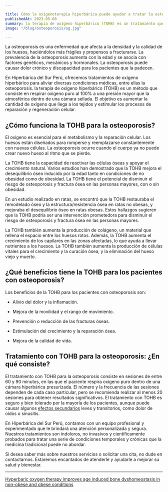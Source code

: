 ```yaml
---

title: Cómo la oxigenoterapia hiperbárica puede ayudar a tratar la osteoporosis
publishedAt: 2023-05-08
summary: la terapia de oxígeno hiperbárico (TOHB) es un tratamiento que puede mejorar la salud ósea y prevenir las fracturas en las personas mayores, con o sin obesidad. En este artículo te explicamos cómo funciona y qué beneficios tiene.
image: "/blog/osteoporosis/og.jpg"

---
```


La osteoporosis es una enfermedad que afecta a la densidad y la calidad de los huesos, haciéndolos más frágiles y propensos a fracturarse. La prevalencia de la osteoporosis aumenta con la edad y se asocia con factores genéticos, mecánicos y hormonales. La osteoporosis puede causar dolor crónico y discapacidad para los pacientes que la padecen.

En Hiperbárica del Sur Perú, ofrecemos tratamientos de oxígeno hiperbárico para aliviar diversas condiciones médicas, entre ellas la osteoporosis. la terapia de oxígeno hiperbárico (TOHB) es un método que consiste en respirar oxígeno puro al 100% a una presión mayor que la atmosférica dentro de una cámara sellada. El objetivo es aumentar la cantidad de oxígeno que llega a los tejidos y estimular los procesos de reparación y regeneración celular.

## ¿Cómo funciona la TOHB para la osteoporosis?

El oxígeno es esencial para el metabolismo y la reparación celular. Los huesos están diseñados para romperse y reemplazarse constantemente con nuevas células. La osteoporosis ocurre cuando el cuerpo ya no puede crear nuevo hueso al ritmo que se pierde.

La TOHB tiene la capacidad de reactivar las células óseas y apoyar el crecimiento natural. Varios estudios han demostrado que la TOHB mejora el desequilibrio óseo inducido por la edad tanto en condiciones de no obesidad como de obesidad. La TOHB tiene el potencial de disminuir el riesgo de osteoporosis y fractura ósea en las personas mayores, con o sin obesidad.

En un estudio realizado en ratas, se encontró que la TOHB restauraba el remodelado óseo y la estructura/resistencia ósea en ratas no obesas, y mejoraba el desequilibrio óseo en ratas obesas. Estos hallazgos sugieren que la TOHB podría ser una intervención prometedora para disminuir el riesgo de osteoporosis y fractura ósea en las personas mayores.

La TOHB también aumenta la producción de colágeno, un material que rellena el espacio entre los huesos rotos. Además, la TOHB aumenta el crecimiento de los capilares en las zonas afectadas, lo que ayuda a llevar nutrientes a los huesos. La TOHB también aumenta la producción de células vitales para el crecimiento y la curación ósea, y la eliminación del hueso viejo y muerto.

## ¿Qué beneficios tiene la TOHB para los pacientes con osteoporosis?

Los beneficios de la TOHB para los pacientes con osteoporosis son:

- Alivio del dolor y la inflamación.

- Mejora de la movilidad y el rango de movimiento.

- Prevención o reducción de las fracturas óseas.

- Estimulación del crecimiento y la reparación ósea.

- Mejora de la calidad de vida.

## Tratamiento con TOHB para la osteoporosis: ¿En qué consiste?

El tratamiento con TOHB para la osteoporosis consiste en sesiones de entre 60 y 90 minutos, en las que el paciente respira oxígeno puro dentro de una cámara hiperbárica presurizada. El número y la frecuencia de las sesiones dependen de cada caso particular, pero se recomienda realizar al menos 20 sesiones para obtener resultados significativos. El tratamiento con TOHB es seguro y bien tolerado por la mayoría de los pacientes, aunque puede causar algunos [efectos secundarios](/blog/recomendaciones#posibles-efectos-secundarios-y-cómo-evitarlos) leves y transitorios, como dolor de oídos o sinusitis.

En Hiperbárica del Sur Perú, contamos con un equipo profesional y experimentado que le brindará una atención personalizada y segura. Nuestros tratamientos son indoloros, no invasivos y científicamente probados para tratar una serie de condiciones temporales y crónicas que la medicina tradicional puede no abordar.

Si desea saber más sobre nuestros servicios o solicitar una cita, no dude en contactarnos. Estaremos encantados de atenderle y ayudarle a mejorar su salud y bienestar.

---

[Hyperbaric oxygen therapy improves age induced bone dyshomeostasis in non-obese and obese conditions](https://pubmed.ncbi.nlm.nih.gov/35182555/)

